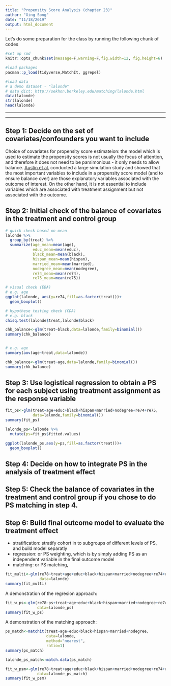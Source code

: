 ```yaml
---
title: "Propensity Score Analysis (chapter 23)"
author: "Xing Song"
date: "11/18/2019"
output: html_document
---
```

Let's do some preparation for the class by running the following chunk of codes

```r
#set up rmd 
knitr::opts_chunk$set(message=F,warning=F,fig.width=12, fig.height=6)

#load packages
pacman::p_load(tidyverse,MatchIt, ggrepel)

#load data
# a demo dataset - "lalonde"
# data dict: http://sekhon.berkeley.edu/matching/lalonde.html 
data(lalonde)
str(lalonde)
head(lalonde)
```


**************************************************************************************************
**************************************************************************************************

## Step 1: Decide on the set of covariates/confounders you want to include

Choice of covariates for propensity score estimateion: the model which is used to estimate the propensity scores is not usually the focus of attention, and therefore it does not need to be parsimonious - it only needs to allow balance. [Austin et al.] conducted a large simulation study and showed that the most important variables to include in a propensity score model (and to ensure balance over) are those explanatory variables associated with the outcome of interest. On the other hand, it is not essential to include variables which are associated with treatment assignment but not associated with the outcome.

[Austin et al.]: https://onlinelibrary.wiley.com/doi/pdf/10.1002/sim.2580


## Step 2: Initial check of the balance of covariates in the treatment and control group

```r
# quick check based on mean
lalonde %>%
  group_by(treat) %>%
  summarize(age_mean=mean(age),
            educ_mean=mean(educ),
            black_mean=mean(black),
            hispan_mean=mean(hispan),
            married_mean=mean(married),
            nodegree_mean=mean(nodegree),
            re74_mean=mean(re74),
            re75_mean=mean(re75))
```

```r
# visual check (EDA)
# e.g. age
ggplot(lalonde, aes(y=re74,fill=as.factor(treat)))+
  geom_boxplot()
```


```r
# hypothese testing check (CDA)
# e.g. black
chisq.test(lalonde$treat,lalonde$black)

chk_balance<-glm(treat~black,data=lalonde,family=binomial())
summary(chk_balance)


# e.g. age
summary(aov(age~treat,data=lalonde))

chk_balance<-glm(treat~age,data=lalonde,family=binomial())
summary(chk_balance)
```


## Step 3: Use logistical regression to obtain a PS for each subject using treatment assignment as the response variable

```r
fit_ps<-glm(treat~age+educ+black+hispan+married+nodegree+re74+re75,
            data=lalonde,family=binomial())
summary(fit_ps)

lalonde_ps<-lalonde %>%
  mutate(ps=fit_ps$fitted.values)

ggplot(lalonde_ps,aes(y=ps,fill=as.factor(treat)))+
  geom_boxplot()
```


## Step 4: Decide on how to integrate PS in the analysis of treatment effect
## Step 5: Check the balance of covariates in the treatment and control group if you chose to do PS matching in step 4. 
## Step 6: Build final outcome model to evaluate the treatment effect

* stratification: stratify cohort in to subgroups of different levels of PS, and build model separatly
* regression: or PS weighting, which is by simply adding PS as an independent variable in the final outcome model
* matching: or PS matching, 

```r
fit_multi<-glm(re78~treat+age+educ+black+hispan+married+nodegree+re74+re75,
               data=lalonde)
summary(fit_multi)
```


A demonstration of the regresion approach:

```r
fit_w_ps<-glm(re78~ps+treat+age+educ+black+hispan+married+nodegree+re74+re75,
              data=lalonde_ps)
summary(fit_w_ps)
```


A demonstration of the matching approach: 

```r
ps_match<-matchit(treat~age+educ+black+hispan+married+nodegree,
                  data=lalonde,
                  method="nearest",
                  ratio=1)
summary(ps_match)

lalonde_ps_match<-match.data(ps_match)
```


```r
fit_w_psm<-glm(re78~treat+age+educ+black+hispan+married+nodegree+re74+re75,
              data=lalonde_ps_match)
summary(fit_w_psm)
```




